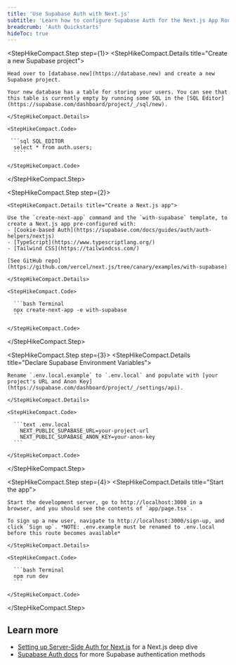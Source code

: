 ```yaml
---
title: 'Use Supabase Auth with Next.js'
subtitle: 'Learn how to configure Supabase Auth for the Next.js App Router.'
breadcrumb: 'Auth Quickstarts'
hideToc: true
---
```


<StepHikeCompact>

  <StepHikeCompact.Step step={1}>
    <StepHikeCompact.Details title="Create a new Supabase project">

    Head over to [database.new](https://database.new) and create a new Supabase project.

    Your new database has a table for storing your users. You can see that this table is currently empty by running some SQL in the [SQL Editor](https://supabase.com/dashboard/project/_/sql/new).

    </StepHikeCompact.Details>

    <StepHikeCompact.Code>

     ```sql SQL_EDITOR
      select * from auth.users;
      ````

    </StepHikeCompact.Code>

  </StepHikeCompact.Step>

  <StepHikeCompact.Step step={2}>

    <StepHikeCompact.Details title="Create a Next.js app">

    Use the `create-next-app` command and the `with-supabase` template, to create a Next.js app pre-configured with:
    - [Cookie-based Auth](https://supabase.com/docs/guides/auth/auth-helpers/nextjs)
    - [TypeScript](https://www.typescriptlang.org/)
    - [Tailwind CSS](https://tailwindcss.com/)

    [See GitHub repo](https://github.com/vercel/next.js/tree/canary/examples/with-supabase)

    </StepHikeCompact.Details>

    <StepHikeCompact.Code>

      ```bash Terminal
      npx create-next-app -e with-supabase
      ```

    </StepHikeCompact.Code>

  </StepHikeCompact.Step>

  <StepHikeCompact.Step step={3}>
    <StepHikeCompact.Details title="Declare Supabase Environment Variables">

    Rename `.env.local.example` to `.env.local` and populate with [your project's URL and Anon Key](https://supabase.com/dashboard/project/_/settings/api).

    </StepHikeCompact.Details>

    <StepHikeCompact.Code>

      ```text .env.local
        NEXT_PUBLIC_SUPABASE_URL=your-project-url
        NEXT_PUBLIC_SUPABASE_ANON_KEY=your-anon-key
      ```

    </StepHikeCompact.Code>

  </StepHikeCompact.Step>

  <StepHikeCompact.Step step={4}>
    <StepHikeCompact.Details title="Start the app">

    Start the development server, go to http://localhost:3000 in a browser, and you should see the contents of `app/page.tsx`.

    To sign up a new user, navigate to http://localhost:3000/sign-up, and click `Sign up`. *NOTE: .env.example must be renamed to .env.local before this route becomes available*

    </StepHikeCompact.Details>

    <StepHikeCompact.Code>

      ```bash Terminal
      npm run dev
      ```

    </StepHikeCompact.Code>

  </StepHikeCompact.Step>
</StepHikeCompact>

## Learn more

- [Setting up Server-Side Auth for Next.js](https://supabase.com/docs/guides/auth/server-side/nextjs) for a Next.js deep dive
- [Supabase Auth docs](https://supabase.com/docs/guides/auth#authentication) for more Supabase authentication methods
